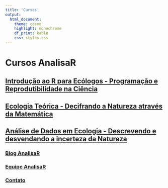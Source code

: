 ```yaml
---
title: 'Cursos'
output: 
  html_document:
    theme: cosmo
    highlight: monochrome
    df_print: kable
    css: styles.css
---
```


# **Cursos AnalisaR**

## [**Introdução ao R para Ecólogos - Programação e Reprodutibilidade na Ciência**](Cursos-IRE.html)

## [**Ecologia Teórica - Decifrando a Natureza através da Matemática**](Curso-ET.html)

## [**Análise de Dados em Ecologia - Descrevendo e desvendando a incerteza da Natureza**](Curso-ADE.html)

### [Blog AnalisaR](index.html)

### [Equipe AnalisaR](https://vntborgesjr.github.io/vntborgesjr/)

### [Contato](Contato.html)